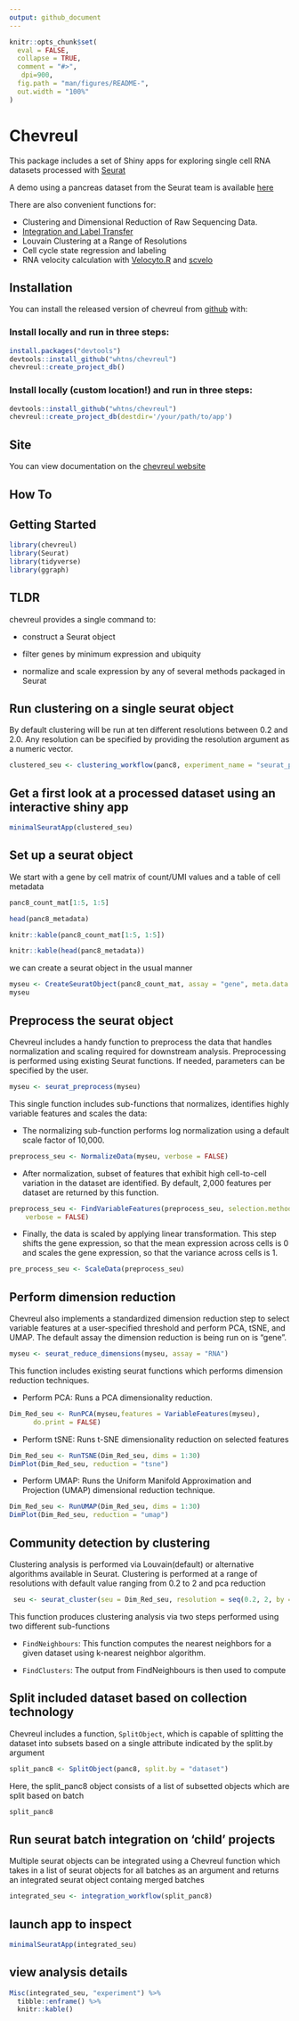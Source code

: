 ```yaml
---
output: github_document
---
```


<!-- README.md is generated from README.Rmd. Please edit that file -->

```r
knitr::opts_chunk$set(
  eval = FALSE,
  collapse = TRUE,
  comment = "#>",
   dpi=900,
  fig.path = "man/figures/README-",
  out.width = "100%"
)
```


# Chevreul

This package includes a set of Shiny apps for exploring single cell RNA datasets processed with <a href="https://github.com/satijalab/seurat" target="_blank" rel="noopener noreferrer">Seurat</a>

A demo using a pancreas dataset from the Seurat team is available <a href="http://cobriniklab.saban-chla.usc.edu:3838/chevreul_demo/" target="_blank" rel="noopener noreferrer">here</a>

There are also convenient functions for:

-   Clustering and Dimensional Reduction of Raw Sequencing Data.
-   <a href="https://satijalab.org/seurat/v3.0/pancreas_integration_label_transfer.html" target="_blank" rel="noopener noreferrer">Integration and Label Transfer</a>
-   Louvain Clustering at a Range of Resolutions
-   Cell cycle state regression and labeling
-   RNA velocity calculation with <a href="https://velocyto.org/" target="_blank" rel="noopener noreferrer">Velocyto.R</a> and <a href="https://scvelo.readthedocs.io/" target="_blank" rel="noopener noreferrer">scvelo</a>

## Installation

You can install the released version of chevreul from <a href="https://github.com/whtns/chevreul" target="_blank" rel="noopener noreferrer">github</a> with:

### Install locally and run in three steps:

```r
install.packages("devtools")
devtools::install_github("whtns/chevreul")
chevreul::create_project_db()
```

### Install locally (custom location!) and run in three steps:

```r
devtools::install_github("whtns/chevreul")
chevreul::create_project_db(destdir='/your/path/to/app')
```

## Site

You can view documentation on the <a href="https://whtns.github.io/chevreul" target="_blank" rel="noopener noreferrer">chevreul website</a>

## How To

## Getting Started

```r
library(chevreul)
library(Seurat)
library(tidyverse)
library(ggraph)
```

## TLDR

chevreul provides a single command to:

-   construct a Seurat object

-   filter genes by minimum expression and ubiquity

-   normalize and scale expression by any of several methods packaged in Seurat

## Run clustering on a single seurat object

By default clustering will be run at ten different resolutions between 0.2 and 2.0. Any resolution can be specified by providing the resolution argument as a numeric vector.

```r
clustered_seu <- clustering_workflow(panc8, experiment_name = "seurat_pancreas", organism = "human")
```

## Get a first look at a processed dataset using an interactive shiny app

```r
minimalSeuratApp(clustered_seu)
```

## Set up a seurat object

We start with a gene by cell matrix of count/UMI values and a table of cell metadata

```r
panc8_count_mat[1:5, 1:5]

head(panc8_metadata)
```

```r
knitr::kable(panc8_count_mat[1:5, 1:5])

knitr::kable(head(panc8_metadata))
```

we can create a seurat object in the usual manner

```r
myseu <- CreateSeuratObject(panc8_count_mat, assay = "gene", meta.data = panc8_metadata)
myseu
```

## Preprocess the seurat object

Chevreul includes a handy function to preprocess the data that handles normalization and scaling required for downstream analysis. Preprocessing is performed using existing Seurat functions. If needed, parameters can be specified by the user.

```r
myseu <- seurat_preprocess(myseu)
```

This single function includes sub-functions that normalizes, identifies highly variable features and scales the data:

-   The normalizing sub-function performs log normalization using a default scale factor of 10,000.

```r
preprocess_seu <- NormalizeData(myseu, verbose = FALSE)
```

-   After normalization, subset of features that exhibit high cell-to-cell variation in the dataset are identified. By default, 2,000 features per dataset are returned by this function.

```r
preprocess_seu <- FindVariableFeatures(preprocess_seu, selection.method = "vst", 
    verbose = FALSE)
```

-   Finally, the data is scaled by applying linear transformation. This step shifts the gene expression, so that the mean expression across cells is 0 and scales the gene expression, so that the variance across cells is 1.

```r
pre_process_seu <- ScaleData(preprocess_seu)
```

## Perform dimension reduction

Chevreul also implements a standardized dimension reduction step to select variable features at a user-specified threshold and perform PCA, tSNE, and UMAP. The default assay the dimension reduction is being run on is "gene".

```r
myseu <- seurat_reduce_dimensions(myseu, assay = "RNA") 
```

This function includes existing seurat functions which performs dimension reduction techniques.

-   Perform PCA: Runs a PCA dimensionality reduction.

```r
Dim_Red_seu <- RunPCA(myseu,features = VariableFeatures(myseu), 
      do.print = FALSE)
```

-   Perform tSNE: Runs t-SNE dimensionality reduction on selected features

```r
Dim_Red_seu <- RunTSNE(Dim_Red_seu, dims = 1:30)
DimPlot(Dim_Red_seu, reduction = "tsne")

```

-   Perform UMAP: Runs the Uniform Manifold Approximation and Projection (UMAP) dimensional reduction technique.

```r
Dim_Red_seu <- RunUMAP(Dim_Red_seu, dims = 1:30)
DimPlot(Dim_Red_seu, reduction = "umap")
```

## Community detection by clustering

Clustering analysis is performed via Louvain(default) or alternative algorithms available in Seurat. Clustering is performed at a range of resolutions with default value ranging from 0.2 to 2 and pca reduction

```r
 seu <- seurat_cluster(seu = Dim_Red_seu, resolution = seq(0.2, 2, by = 0.2) )
```

This function produces clustering analysis via two steps performed using two different sub-functions

-   `FindNeighbours`: This function computes the nearest neighbors for a given dataset using k-nearest neighbor algorithm.

-   `FindClusters`: The output from FindNeighbours is then used to compute 

## Split included dataset based on collection technology

Chevreul includes a function, `SplitObject`, which is capable of splitting the dataset into subsets based on a single attribute indicated by the split.by argument 

```r
split_panc8 <- SplitObject(panc8, split.by = "dataset")

```
Here, the split_panc8 object consists of a list of subsetted objects which are split based on batch

```r
split_panc8

```

## Run seurat batch integration on 'child' projects

Multiple seurat objects can be integrated using a Chevreul function which takes in a list of seurat objects for all batches as an argument and returns an integrated seurat object containg merged batches

```r
integrated_seu <- integration_workflow(split_panc8)
```

## launch app to inspect

```r

minimalSeuratApp(integrated_seu)

```

## view analysis details

```r
Misc(integrated_seu, "experiment") %>% 
  tibble::enframe() %>% 
  knitr::kable()
```
